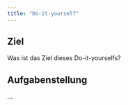 ---
title: "Do-it-yourself"
---

## Ziel

Was ist das Ziel dieses Do-it-yourselfs?

## Aufgabenstellung

...

# 
